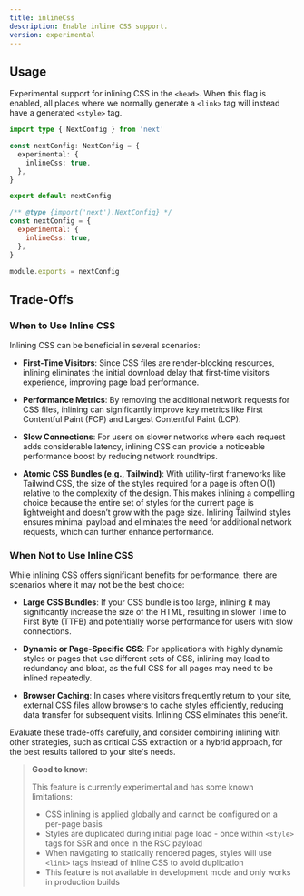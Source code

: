 ```yaml
---
title: inlineCss
description: Enable inline CSS support.
version: experimental
---
```


## Usage

Experimental support for inlining CSS in the `<head>`. When this flag is enabled, all places where we normally generate a `<link>` tag will instead have a generated `<style>` tag.

```ts filename="next.config.ts" switcher
import type { NextConfig } from 'next'

const nextConfig: NextConfig = {
  experimental: {
    inlineCss: true,
  },
}

export default nextConfig
```

```js filename="next.config.js" switcher
/** @type {import('next').NextConfig} */
const nextConfig = {
  experimental: {
    inlineCss: true,
  },
}

module.exports = nextConfig
```

## Trade-Offs

### When to Use Inline CSS

Inlining CSS can be beneficial in several scenarios:

- **First-Time Visitors**: Since CSS files are render-blocking resources, inlining eliminates the initial download delay that first-time visitors experience, improving page load performance.

- **Performance Metrics**: By removing the additional network requests for CSS files, inlining can significantly improve key metrics like First Contentful Paint (FCP) and Largest Contentful Paint (LCP).

- **Slow Connections**: For users on slower networks where each request adds considerable latency, inlining CSS can provide a noticeable performance boost by reducing network roundtrips.

- **Atomic CSS Bundles (e.g., Tailwind)**: With utility-first frameworks like Tailwind CSS, the size of the styles required for a page is often O(1) relative to the complexity of the design. This makes inlining a compelling choice because the entire set of styles for the current page is lightweight and doesn’t grow with the page size. Inlining Tailwind styles ensures minimal payload and eliminates the need for additional network requests, which can further enhance performance.

### When Not to Use Inline CSS

While inlining CSS offers significant benefits for performance, there are scenarios where it may not be the best choice:

- **Large CSS Bundles**: If your CSS bundle is too large, inlining it may significantly increase the size of the HTML, resulting in slower Time to First Byte (TTFB) and potentially worse performance for users with slow connections.
- **Dynamic or Page-Specific CSS**: For applications with highly dynamic styles or pages that use different sets of CSS, inlining may lead to redundancy and bloat, as the full CSS for all pages may need to be inlined repeatedly.

- **Browser Caching**: In cases where visitors frequently return to your site, external CSS files allow browsers to cache styles efficiently, reducing data transfer for subsequent visits. Inlining CSS eliminates this benefit.

Evaluate these trade-offs carefully, and consider combining inlining with other strategies, such as critical CSS extraction or a hybrid approach, for the best results tailored to your site's needs.

> **Good to know**:
>
> This feature is currently experimental and has some known limitations:
>
> - CSS inlining is applied globally and cannot be configured on a per-page basis
> - Styles are duplicated during initial page load - once within `<style>` tags for SSR and once in the RSC payload
> - When navigating to statically rendered pages, styles will use `<link>` tags instead of inline CSS to avoid duplication
> - This feature is not available in development mode and only works in production builds
